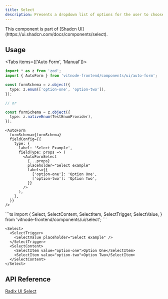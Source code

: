 ```yaml
---
title: Select
description: Presents a dropdown list of options for the user to choose from, activated by clicking a button.
---
```


<Callout title="Shadcn UI">
  This component is part of [Shadcn
  UI](https://ui.shadcn.com/docs/components/select).
</Callout>

## Usage


<Tabs items={['Auto Form', 'Manual']}>
  <Tab value="Auto Form">
```ts
import * as z from 'zod';
import { AutoForm } from 'vitnode-frontend/components/ui/auto-form';
```

```ts
const formSchema = z.object({
  type: z.enum(['option-one', 'option-two']),
});

// or

const formSchema = z.object({
  type: z.nativeEnum(TestEnumProvider),
});
```

```tsx
<AutoForm
  formSchema={formSchema}
  fieldConfig={{
    type: {
      label: 'Select Example',
      fieldType: props => (
        <AutoFormSelect
          {...props}
          placeholder="Select example"
          labels={{
            ['option-one']: 'Option One',
            ['option-two']: 'Option Two',
          }}
        />
      ),
    },
  }}
/>
```

  </Tab>

  <Tab value="Manual">
```ts
import {
  Select,
  SelectContent,
  SelectItem,
  SelectTrigger,
  SelectValue,
} from 'vitnode-frontend/components/ui/select';
```

```tsx
<Select>
  <SelectTrigger>
    <SelectValue placeholder="Select example" />
  </SelectTrigger>
  <SelectContent>
    <SelectItem value="option-one">Option One</SelectItem>
    <SelectItem value="option-two">Option Two</SelectItem>
  </SelectContent>
</Select>
```

  </Tab>
</Tabs>

## API Reference

[Radix UI Select](https://www.radix-ui.com/primitives/docs/components/select#api-reference)

